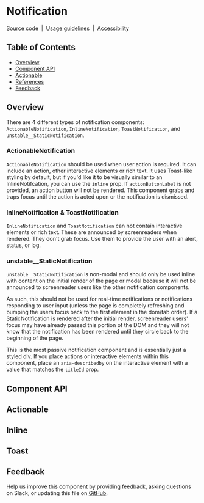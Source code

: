 
# Notification

[Source code](https://github.com/carbon-design-system/carbon/tree/main/packages/react/src/components/Notification)
&nbsp;|&nbsp;
[Usage guidelines](https://www.carbondesignsystem.com/components/notification/usage)
&nbsp;|&nbsp;
[Accessibility](https://www.carbondesignsystem.com/components/notification/accessibility)

## Table of Contents

- [Overview](#overview)
- [Component API](#component-api)
- [Actionable](#actionable)
- [References](#references)
- [Feedback](#feedback)

## Overview

There are 4 different types of notification components:
`ActionableNotification`, `InlineNotification`, `ToastNotification`, and
`unstable__StaticNotification`.

### ActionableNotification

`ActionableNotification` should be used when user action is required. It can
include an action, other interactive elements or rich text. It uses Toast-like
styling by default, but if you'd like it to be visually similar to an
InlineNotifcation, you can use the `inline` prop. If `actionButtonLabel` is not
provided, an action button will not be rendered. This component grabs and traps
focus until the action is acted upon or the notification is dismissed.

### InlineNotification & ToastNotification

`InlineNotification` and `ToastNotification` can not contain interactive
elements or rich text. These are announced by screenreaders when rendered. They
don't grab focus. Use them to provide the user with an alert, status, or log.

### unstable\_\_StaticNotification

`unstable__StaticNotification` is non-modal and should only be used inline with
content on the initial render of the page or modal because it will not be
announced to screenreader users like the other notification components.

As such, this should not be used for real-time notifications or notifications
responding to user input (unless the page is completely refreshing and bumping
the users focus back to the first element in the dom/tab order). If a
StaticNotification is rendered after the initial render, screenreader users'
focus may have already passed this portion of the DOM and they will not know
that the notification has been rendered until they circle back to the beginning
of the page.

This is the most passive notification component and is essentially just a styled
div. If you place actions or interactive elements within this component, place
an `aria-describedby` on the interactive element with a value that matches the
`titleId` prop.

## Component API

<ArgsTable />

## Actionable

<Canvas>
  <Story id="components-notifications-actionable--playground" />
</Canvas>

## Inline

<Canvas>
  <Story id="components-notifications-inline--playground" />
</Canvas>

## Toast

<Canvas>
  <Story id="components-notifications-toast--playground" />
</Canvas>

## Feedback

Help us improve this component by providing feedback, asking questions on Slack,
or updating this file on
[GitHub](https://github.com/carbon-design-system/carbon/edit/main/packages/react/src/components/Notification/Notification.mdx).
